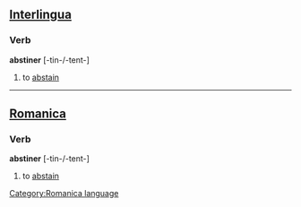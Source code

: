 ==[[Interlingua]]==
===Verb===
'''abstiner''' [-tin-/-tent-]

#to [[abstain]]

----
==[[Romanica]]==
[[Category:Romanica language]]
===Verb===
'''abstiner''' [-tin-/-tent-]

#to [[abstain]]